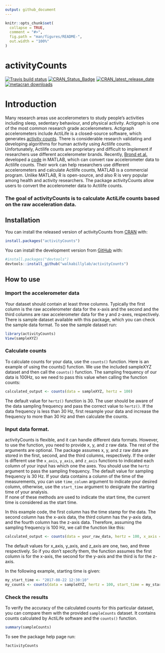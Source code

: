 ```yaml
---
output: github_document
---
```


<!-- README.md is generated from README.Rmd. Please edit that file -->

```r
knitr::opts_chunk$set(
  collapse = TRUE,
  comment = "#>",
  fig.path = "man/figures/README-",
  out.width = "100%"
)
```

# activityCounts

<!-- badges: start -->
[![Travis build status](https://travis-ci.org/walkabillylab/activityCounts.svg?branch=master)](https://travis-ci.org/walkabillylab/activityCounts)
[![CRAN_Status_Badge](https://www.r-pkg.org/badges/version/activityCounts)](https://cran.r-project.org/package=activityCounts)
[![CRAN_latest_release_date](https://www.r-pkg.org/badges/last-release/activityCounts)](https://cran.r-project.org/package=activityCounts)
[![metacran downloads](https://cranlogs.r-pkg.org/badges/activityCounts)](https://cran.r-project.org/package=activityCounts)
<!-- badges: end -->

# Introduction
Many research areas use accelerometers to study people's activities including sleep, sedentary behaviour, and physical activity. Actigraph is one of the most common research grade accelerometers. Actigraph accelerometers include ActiLife is a closed-source software, which generates [activity counts](https://s3.amazonaws.com/actigraphcorp.com/wp-content/uploads/2017/11/26205758/ActiGraph-White-Paper_What-is-a-Count_.pdf). There is considerable research validating and developing algorithms for human activity using Actilife counts. Unfortunately, Actilife counts are proprietary and difficult to implement if researchers use different accelerometer brands. Recently, [Brond et al.](https://www.ncbi.nlm.nih.gov/pubmed/28604558) developed a [code](https://github.com/jbrond/ActigraphCounts) in MATLAB, which can convert raw accelerometer data to Actilife counts. Their work can help researchers use different accelerometers and calculate Actilife counts, MATLAB is a commercial program. Unlike MATLAB, R is open-source, and also R is very popular among health and activity researchers. The package activityCounts allow users to convert the accelerometer data to Actilife counts.


### The goal of activityCounts is to calculate ActiLife counts based on the raw acceleration data.

## Installation

You can install the released version of activityCounts from [CRAN](https://CRAN.R-project.org) with:

```r
install.packages("activityCounts")
```


You can install the development version from [GitHub](https://github.com/walkabillylab/activityCounts) with:
```r
#install.packages("devtools")
devtools::install_github("walkabillylab/activityCounts")
```


## How to use

### Import the accelerometer data 
Your dataset should contain at least three columns. Typically the first column is the raw accelerometer data for the x-axis and the second and the third columns are raw accelerometer data for the y and z-axes, respectively. There is sample dataset available with this package, which you can check the sample data format. To see the sample dataset run:


```r
library(activityCounts)
View(sampleXYZ)
```

### Calculate counts
To calculate counts for your data, use the `counts()` function. Here is an example of using the counts() function. We use the included sampleXYZ dataset and then call the `counts()` function. The sampling frequency of our data is 100Hz, so we need to pass this value when calling the function counts:

```r
calculated_output <- counts(data = sampleXYZ, hertz = 100)
```
The default value for `hertz()` function is 30. The user should be aware of the data sampling frequency and pass the correct value to `hertz()`. If the data frequency is less than 30 Hz, first resample your data and increase the frequency to more than 30 Hz and then calculate the counts.

### Input data format.
activityCounts is flexible, and it can handle different data formats. However, to use the function, you need to provide x, y, and z raw data. The rest of the arguments are optional. The package assumes x, y, and z raw data are stored in the first, second, and the third columns, respectively. If the order is different use the `x_axis`, `y_axis`, and `z_axis` functions to indicated each column of your input has which one the axes. You should use the `hertz` argument to pass the sampling frequency. The default value for sampling frequency is 30 Hz. If your data contains a column of the time of the measurements, you can use `time_column` argument to indicate your desired column, otherwise, use the `start_time` argument to designate the starting time of your analysis.<br> If none of these methods are used to indicate the start time, the current time is considered as the start time.

In this example code, the first column has the time stamp for the data. The second column has the x-axis data, the third column has the y-axis data, and the fourth column has the z-axis data. Therefore, assuming the sampling frequency is 100 Hz, we call the function like this:

```r
calculated_output <- counts(data = your_raw_data, hertz = 100, x_axis = 2, y_axis = 3, z_axis = 4)
```
The default values for x_axis, y_axis, and z_axis are one, two, and three respectively. So if you don't specify them, the function assumes the first column is for the x-axis, the second for the y-axis and the third is for the z-axis.

In the following example, starting time is given:
```r
my_start_time <- "2017-08-22 12:30:10"
my_counts <- counts(data = sampleXYZ, hertz = 100, start_time = my_start_time)
```

### Check the results
To verify the accuracy of the calculated counts for this particular dataset, you can compare them with the provided `sampleCounts` dataset. It contains counts calculated by ActiLife software and the `counts()` function.

```r
summary(sampleCounts)
```


To see the package help page run:
```r
?activityCounts
```




